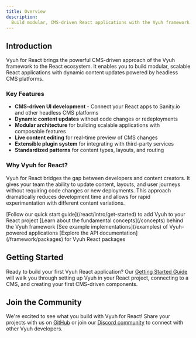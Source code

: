 ```yaml
---
title: Overview
description:
  Build modular, CMS-driven React applications with the Vyuh framework
---
```



## Introduction

Vyuh for React brings the powerful CMS-driven approach of the Vyuh framework to
the React ecosystem. It enables you to build modular, scalable React
applications with dynamic content updates powered by headless CMS platforms.

### Key Features

- **CMS-driven UI development** - Connect your React apps to Sanity.io and other
  headless CMS platforms
- **Dynamic content updates** without code changes or redeployments
- **Modular architecture** for building scalable applications with composable
  features
- **Live content editing** for real-time preview of CMS changes
- **Extensible plugin system** for integrating with third-party services
- **Standardized patterns** for content types, layouts, and routing

<YouTube id="IPtI97bJIxA" />

### Why Vyuh for React?

Vyuh for React bridges the gap between developers and content creators. It gives
your team the ability to update content, layouts, and user journeys without
requiring code changes or new deployments. This approach dramatically reduces
development time and allows for rapid experimentation with different content
variations.

<CardGrid>
  <Card title="Get Started" icon="rocket">
    [Follow our quick start guide](/react/intro/get-started) to add Vyuh to your
    React project
  </Card>
  <Card title="Core Concepts" icon="open-book">
    [Learn about the fundamental concepts](/concepts) behind the Vyuh framework
  </Card>
  <Card title="Examples" icon="document">
    [See example implementations](/examples) of Vyuh-powered applications
  </Card>
  <Card title="API Reference" icon="setting">
    [Explore the API documentation](/framework/packages) for Vyuh React packages
  </Card>
</CardGrid>

## Getting Started

Ready to build your first Vyuh React application? Our
[Getting Started Guide](/react/intro/get-started) will walk you through setting
up Vyuh in your React project, connecting to a CMS, and creating your first
CMS-driven components.

<LinkCard
  title="Get Started with Vyuh for React"
  description="Learn how to set up Vyuh in your React project and start building CMS-driven applications."
  href="/react/intro/get-started"
/>

## Join the Community

We're excited to see what you build with Vyuh for React! Share your projects
with us on [GitHub](https://github.com/vyuh-tech/vyuh) or join our
[Discord community](https://discord.gg/b49sbjqszG) to connect with other Vyuh
developers.
